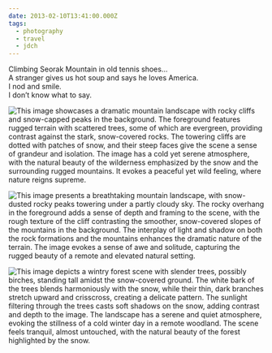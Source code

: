 ```yaml
---
date: 2013-02-10T13:41:00.000Z
tags:
  - photography
  - travel
  - jdch
---
```

Climbing Seorak Mountain in old tennis shoes…<br/>
A stranger gives us hot soup and says he loves America.<br/>
I nod and smile.<br/>
I don’t know what to say.

![This image showcases a dramatic mountain landscape with rocky cliffs and snow-capped peaks in the background. The foreground features rugged terrain with scattered trees, some of which are evergreen, providing contrast against the stark, snow-covered rocks. The towering cliffs are dotted with patches of snow, and their steep faces give the scene a sense of grandeur and isolation. The image has a cold yet serene atmosphere, with the natural beauty of the wilderness emphasized by the snow and the surrounding rugged mountains. It evokes a peaceful yet wild feeling, where nature reigns supreme.](/assets/photos/20130210-IMG_6121.jpg)

![This image presents a breathtaking mountain landscape, with snow-dusted rocky peaks towering under a partly cloudy sky. The rocky overhang in the foreground adds a sense of depth and framing to the scene, with the rough texture of the cliff contrasting the smoother, snow-covered slopes of the mountains in the background. The interplay of light and shadow on both the rock formations and the mountains enhances the dramatic nature of the terrain. The image evokes a sense of awe and solitude, capturing the rugged beauty of a remote and elevated natural setting.](/assets/photos/20130210-IMG_6151.jpg)

![This image depicts a wintry forest scene with slender trees, possibly birches, standing tall amidst the snow-covered ground. The white bark of the trees blends harmoniously with the snow, while their thin, dark branches stretch upward and crisscross, creating a delicate pattern. The sunlight filtering through the trees casts soft shadows on the snow, adding contrast and depth to the image. The landscape has a serene and quiet atmosphere, evoking the stillness of a cold winter day in a remote woodland. The scene feels tranquil, almost untouched, with the natural beauty of the forest highlighted by the snow.](/assets/photos/20130210-IMG_6265.jpg)
